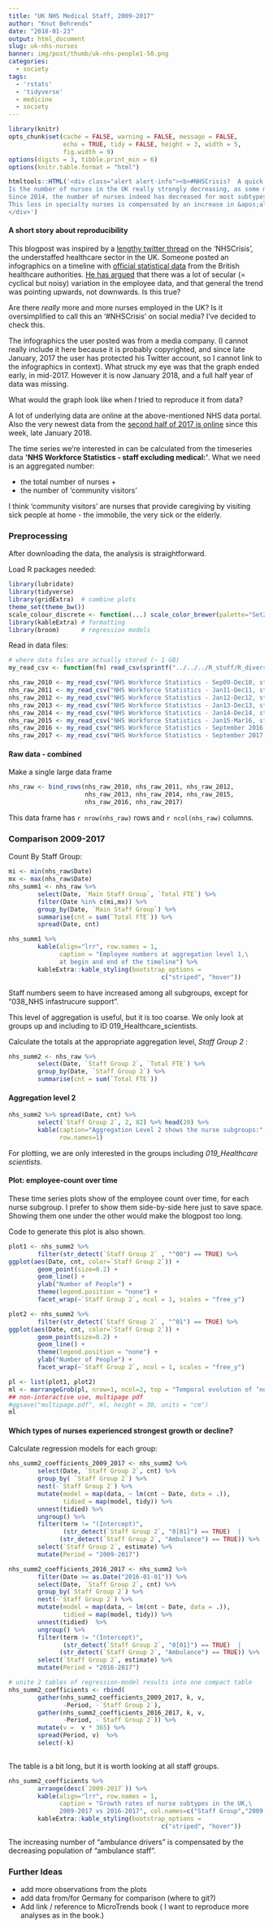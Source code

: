 ```yaml
---
title: "UK NHS Medical Staff, 2009-2017"
author: "Knut Behrends"
date: "2018-01-23"
output: html_document
slug: uk-nhs-nurses
banner: img/post/thumb/uk-nhs-people1-50.png
categories:
  - society
tags:
  - 'rstats'
  - 'tidyverse'
  - medicine
  - society  
---
```


```r
library(knitr)
opts_chunk$set(cache = FALSE, warning = FALSE, message = FALSE, 
               echo = TRUE, tidy = FALSE, height = 3, width = 5,
               fig.width = 9)
options(digits = 3, tibble.print_min = 6)
options(knitr.table.format = "html") 
```

```r
htmltools::HTML('<div class="alert alert-info"><b>#NHSCrisis?  A quick fact check about the National Healthcare Service, NHS.</b><br/> 
Is the number of nurses in the UK really strongly decreasing, as some media outlets suggest?  Or is the opposite true, as some people on Twitter have argued? In this post I am taking a quick look at the number of employees in British healthcare system, from 2009 to 2017. <br/>
Since 2014, the number of nurses indeed has decreased for most subtypes. Most notably "outgoing" groups of nurses show marked decline. The number of "adult nurses" has stayed rather constant. 
This loss in specialty nurses is compensated by an increase in &apos;allied health professions&apos;. See plots at bottom of page. 
</div>')
```

#### A short story about reproducibility 

 This blogpost was inspired by a [lengthy twitter thread](https://twitter.com/Jeremy_Hunt/status/953688801825755136) on the 'NHSCrisis', the understaffed healthcare sector in the UK. Someone posted an infographics on a timeline with [official statistical data](https://digital.nhs.uk/article/4304/Workforce) from the British healthcare authorities. [He has argued](https://twitter.com/maxwellflitton) that there was a lot of secular (= cyclical but noisy) variation in the employee data, and that general the trend was pointing upwards, not downwards. Is this true?
 
 Are there *really* more and more nurses employed in the UK? Is it oversimplified to call this an '#NHSCrisis' on social media? I've decided to check this. 
 
The infographics the user posted was from a media company. (I cannot really include it here because it is probably copyrighted, and since late January, 2017 the user has protected his Twitter account, so I cannot link to the infographics in context). What struck my eye was that the graph ended early, in mid-2017. However it is now January 2018, and a full half year of data was missing. 

What would the graph look like when *I* tried to reproduce it from data?

A lot of underlying data are online at the above-mentioned NHS data portal. Also the very newest data from the [second half of 2017 is online](https://digital.nhs.uk/catalogue/PUB30189) since this week, late January 2018. 

The time series we're interested in can be calculated from the timeseries data **&apos;NHS Workforce Statistics - staff excluding medical:&apos;**. What we need is an aggregated number: 

+ the total number of  nurses +
+ the number of 'community visitors' 

I think 'community visitors' are nurses that provide caregiving by visiting sick people at home - the immobile, the very sick or the elderly.

### Preprocessing 

After downloading the data, the analysis is straightforward.

Load R packages needed:

```r
library(lubridate)
library(tidyverse)
library(gridExtra)  # combine plots
theme_set(theme_bw()) 
scale_colour_discrete <- function(...) scale_color_brewer(palette="Set2")
library(kableExtra) # formatting
library(broom)      # regression models
```

Read in data files:

```r
# where data files are actually stored (~ 1 GB)
my_read_csv <- function(fn) read_csv(sprintf("../../../R_stuff/R_diverse/medicine_nhs_uk/%s", fn))

nhs_raw_2010 <- my_read_csv("NHS Workforce Statistics - Sep09-Dec10, staff excluding medical.csv")
nhs_raw_2011 <- my_read_csv("NHS Workforce Statistics - Jan11-Dec11, staff excluding medical.csv")
nhs_raw_2012 <- my_read_csv("NHS Workforce Statistics - Jan12-Dec12, staff excluding medical.csv")
nhs_raw_2013 <- my_read_csv("NHS Workforce Statistics - Jan13-Dec13, staff excluding medical.csv")
nhs_raw_2014 <- my_read_csv("NHS Workforce Statistics - Jan14-Dec14, staff excluding medical.csv")
nhs_raw_2015 <- my_read_csv("NHS Workforce Statistics - Jan15-Mar16, staff excluding medical.csv")
nhs_raw_2016 <- my_read_csv("NHS Workforce Statistics - September 2016, staff excluding medical.csv")
nhs_raw_2017 <- my_read_csv("NHS Workforce Statistics - September 2017, staff excluding medical.csv")

```

#### Raw data - combined 

Make a single large data frame
```r
nhs_raw <- bind_rows(nhs_raw_2010, nhs_raw_2011, nhs_raw_2012, 
                     nhs_raw_2013, nhs_raw_2014, nhs_raw_2015, 
                     nhs_raw_2016, nhs_raw_2017)

```

This data frame has `r nrow(nhs_raw)` rows and `r ncol(nhs_raw)` columns. 

### Comparison 2009-2017

Count By Staff Group:

```r
mi <- min(nhs_raw$Date) 
mx <- max(nhs_raw$Date)
nhs_summ1 <- nhs_raw %>% 
        select(Date, `Main Staff Group`, `Total FTE`) %>%
        filter(Date %in% c(mi,mx)) %>% 
        group_by(Date, `Main Staff Group`) %>% 
        summarise(cnt = sum(`Total FTE`)) %>% 
        spread(Date, cnt)   

nhs_summ1 %>% 
        kable(align="lrr", row.names = 1, 
              caption = "Employee numbers at aggregation level 1,\
              at begin and end of the timeline") %>% 
        kableExtra::kable_styling(bootstrap_options = 
                                          c("striped", "hover"))

```

Staff numbers seem to have increased among all subgroups,
except for "038_NHS infastrucure support". 

This level of aggregation is useful, but it is too coarse. We only look at groups up and including to ID 019_Healthcare_scientists.

Calculate the totals at the appropriate aggregation level, *Staff Group 2* :

```r

nhs_summ2 <- nhs_raw %>% 
        select(Date, `Staff Group 2`, `Total FTE`) %>% 
        group_by(Date, `Staff Group 2`) %>% 
        summarise(cnt = sum(`Total FTE`))

```



#### Aggregation level 2

```r
nhs_summ2 %>% spread(Date, cnt) %>% 
        select(`Staff Group 2`, 2, 82) %>% head(20) %>% 
        kable(caption="Aggregation Level 2 shows the nurse subgroups:",
              row.names=1)

```

For plotting, we are only interested in the groups including *019_Healthcare scientists*.

#### Plot: employee-count over time

These time series plots show of the employee count over time, for each nurse subgroup. I prefer to show them side-by-side here just to save space. Showing them one under the other would make the blogpost too long. 

Code to generate this plot is also shown.

```r
plot1 <- nhs_summ2 %>%
        filter(str_detect(`Staff Group 2` , "^00") == TRUE) %>% 
ggplot(aes(Date, cnt, color=`Staff Group 2`)) +
        geom_point(size=0.2) +
        geom_line() +
        ylab("Number of People") +        
        theme(legend.position = "none") +
        facet_wrap(~`Staff Group 2`, ncol = 1, scales = "free_y")

plot2 <- nhs_summ2 %>%
        filter(str_detect(`Staff Group 2` , "^01") == TRUE) %>% 
ggplot(aes(Date, cnt, color=`Staff Group 2`)) +
        geom_point(size=0.2) +
        geom_line() +
        theme(legend.position = "none") +
        ylab("Number of People") +
        facet_wrap(~`Staff Group 2`, ncol = 1, scales = "free_y")


```


```r

pl <- list(plot1, plot2)
ml <- marrangeGrob(pl, nrow=1, ncol=2, top = "Temporal evolution of ‘non-medical UK nursing staff’")
## non-interactive use, multipage pdf
#ggsave("multipage.pdf", ml, height = 30, units = "cm")
ml
```


#### Which types of nurses experienced strongest growth or decline?

Calculate regression models for each group:

```r
nhs_summ2_coefficients_2009_2017 <- nhs_summ2 %>% 
        select(Date, `Staff Group 2`, cnt) %>%
        group_by( `Staff Group 2`) %>% 
        nest(-`Staff Group 2`) %>% 
        mutate(model = map(data, ~ lm(cnt ~ Date, data = .)),
               tidied = map(model, tidy)) %>%
        unnest(tidied) %>% 
        ungroup() %>% 
        filter(term != "(Intercept)", 
               (str_detect(`Staff Group 2`, "0[01]") == TRUE)  |
              (str_detect(`Staff Group 2`, "Ambulance") == TRUE)) %>%
        select(`Staff Group 2`, estimate) %>% 
        mutate(Period = "2009-2017")

nhs_summ2_coefficients_2016_2017 <- nhs_summ2 %>%
        filter(Date >= as.Date("2016-01-01")) %>% 
        select(Date, `Staff Group 2`, cnt) %>% 
        group_by(`Staff Group 2`) %>% 
        nest(-`Staff Group 2`) %>% 
        mutate(model = map(data, ~ lm(cnt ~ Date, data = .)),
               tidied = map(model, tidy)) %>%
        unnest(tidied)  %>% 
        ungroup() %>% 
        filter(term != "(Intercept)", 
               (str_detect(`Staff Group 2`, "0[01]") == TRUE)  |
              (str_detect(`Staff Group 2`, "Ambulance") == TRUE)) %>%
        select(`Staff Group 2`, estimate) %>% 
        mutate(Period = "2016-2017")

# unite 2 tables of regression-model results into one compact table
nhs_summ2_coefficients <- rbind(
        gather(nhs_summ2_coefficients_2009_2017, k, v, 
               -Period, -`Staff Group 2`),
        gather(nhs_summ2_coefficients_2016_2017, k, v,
               -Period, -`Staff Group 2`)) %>% 
        mutate(v =  v * 365) %>% 
        spread(Period, v)  %>% 
        select(-k)
               
```

The table is a bit long, but it is worth looking at all staff groups.

```r

nhs_summ2_coefficients %>% 
        arrange(desc(`2009-2017`)) %>%
        kable(align="lrr", row.names = 1, 
              caption = "Growth rates of nurse subtypes in the UK,\
              2009-2017 vs 2016-2017", col.names=c("Staff Group","2009-2017\nPeople/year", "2016-2017\nPeople/year")) %>% 
        kableExtra::kable_styling(bootstrap_options = 
                                          c("striped", "hover"))

```




The  increasing number of "ambulance drivers" is compensated by the  decreasing population of "ambulance staff".

### Further Ideas

- add more observations from the plots
- add data from/for Germany for comparison (where to git?)
- Add link / reference to MicroTrends book ( I want to reproduce more analyses as in the book.)
